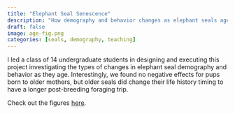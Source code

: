 ```yaml
---
title: "Elephant Seal Senescence"
description: "How demography and behavior changes as elephant seals age."
draft: false 
image: age-fig.png
categories: [seals, demography, teaching]
---
```


I led a class of 14 undergraduate students in designing and executing this project investigating the types of changes in elephant seal demography and behavior as they age. Interestingly, we found no negative effects for pups born to older mothers, but older seals did change their life history timing to have a longer post-breeding foraging trip.

Check out the figures [here](https://allisonpayne.github.io/sealaging/paperv3.html).
